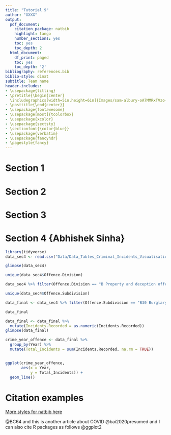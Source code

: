 ```yaml
---
title: "Tutorial 9"
author: "XXXX"
output:
  pdf_document:
    citation_package: natbib
    highlight: tango
    number_sections: yes
    toc: yes
    toc_depth: 2
  html_document:
    df_print: paged
    toc: yes
    toc_depth: '2'
bibliography: references.bib 
biblio-style: dinat
subtitle: Team name
header-includes:
- \usepackage{titling}
- \pretitle{\begin{center} 
  \includegraphics[width=5in,height=6in]{Images/sam-albury-oA7MMRxTVzo-unsplash.jpg}\LARGE\\}
- \posttitle{\end{center}}
- \usepackage{fontawesome}
- \usepackage[most]{tcolorbox}
- \usepackage{xcolor}
- \usepackage{sectsty}
- \sectionfont{\color{blue}}
- \usepackage{verbatim}
- \usepackage{fancyhdr}
- \pagestyle{fancy}
---
```


\clearpage

# Section 1


\clearpage

# Section 2


\clearpage

# Section 3


\clearpage

# Section 4 {Abhishek Sinha}
```r
library(tidyverse)
data_sec4 <- read.csv("Data/Data_Tables_Criminal_Incidents_Visualisation_Year_Ending_December_2019.txt", header = TRUE, sep = ',')
```

```r
glimpse(data_sec4)
```

```r
unique(data_sec4$Offence.Division)
```

```r
data_sec4 %>% filter(Offence.Division == "B Property and deception offences")

unique(data_sec4$Offence.Subdivision)

data_final <- data_sec4 %>% filter(Offence.Subdivision == "B30 Burglary/Break and enter")

data_final
```

```r
data_final <- data_final %>% 
  mutate(Incidents.Recorded = as.numeric(Incidents.Recorded))
glimpse(data_final)
```

```r
crime_year_offence <- data_final %>%
  group_by(Year) %>%
  mutate(Total_Incidents = sum(Incidents.Recorded, na.rm = TRUE))


ggplot(crime_year_offence,
       aes(x = Year,
           y = Total_Incidents)) + 
  geom_line()
```
\clearpage

# Citation examples

[More styles for natbib here](https://www.overleaf.com/learn/latex/Natbib_bibliography_styles)


 @BC64 and this is another article about COVID @bai2020presumed and I can also cite R packages as follows @ggplot2
